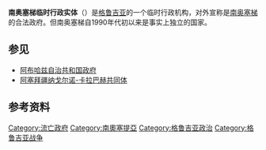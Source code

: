 {{NoteTA
|1=zh-hans:南奥塞梯;zh-hant:南奧塞梯;zh-tw:南奧塞提亞;
}}
{{about|格鲁吉亚的一个无实权的临时行政机构|事实上独立的国家|南奥塞梯}}
{{Infobox country
|conventional_long_name = 南奥塞梯临时行政实体
|native_name = სამხრეთ ოსეთის დროებითი ადმინისტრაცია
|common_name = 南奥塞梯临时行政实体
|image_flag = Flag of South Ossetia.svg
|image_coat = Wapen Ossetien.svg
|flag_type = 旗帜
|symbol_type = 徽章
|image_map = Ossetia-map.png
|map_caption = 南奥塞梯於格鲁吉亚的位置
|capital = {{unbulleted list |库尔塔 {{small|（2007年–2008年）}} |{{nowrap|[[第比利斯|第比利斯]] {{small|（2008年–现在）}}}}}}
|latd= |latm= |latNS= |longd= |longm= |longEW=
|official_languages = {{hlist |[[格鲁吉亚语|格鲁吉亚语]] |[[奥塞梯语|奥塞梯语]]}}
|government_type = {{nowrap|[[流亡政府|流亡政府]]<br />[[临时政府|临时政府]]}}
|leader_title1 = 首长
|leader_name1 = 德米特里·萨纳科耶夫<ref name="Online Magazine - Civil Georgia">{{Cite web|title=Sanakoev Appointed as Head of S.Ossetia Administration|url=https://old.civil.ge/eng/article.php?id=15089|accessdate=2020-06-23|work=Civil.Ge|archive-date=2020-11-01|archive-url=https://web.archive.org/web/20201101012305/https://old.civil.ge/eng/article.php?id=15089|dead-url=no}}</ref>
|established_event1 = 成立
|established_date1 = 2007年4月
|currency = [[格鲁吉亚拉里|格鲁吉亚拉里]]
|currency_code = GEL
|time_zone = GET
|utc_offset = +4
|footnote_a = 
}}

'''南奥塞梯临时行政实体'''（{{lang-ka|სამხრეთ ოსეთის დროებითი ადმინისტრაცია|Samkhret' Oset'is droebit'i administrats'ia}}）是[[格鲁吉亚|格鲁吉亚]]的一个临时行政机构，对外宣称是[[南奥塞梯|南奥塞梯]]的合法政府。但南奥塞梯自1990年代初以来是事实上独立的国家。

==参见==
*[[阿布哈兹自治共和国政府|阿布哈兹自治共和国政府]]
*[[阿塞拜疆纳戈尔诺-卡拉巴赫共同体|阿塞拜疆纳戈尔诺-卡拉巴赫共同体]]

==参考资料==
{{reflist}}
[[Category:流亡政府|Category:流亡政府]]
[[Category:南奧塞提亞|Category:南奧塞提亞]]
[[Category:格鲁吉亚政治|Category:格鲁吉亚政治]]
[[Category:格鲁吉亚战争|Category:格鲁吉亚战争]]